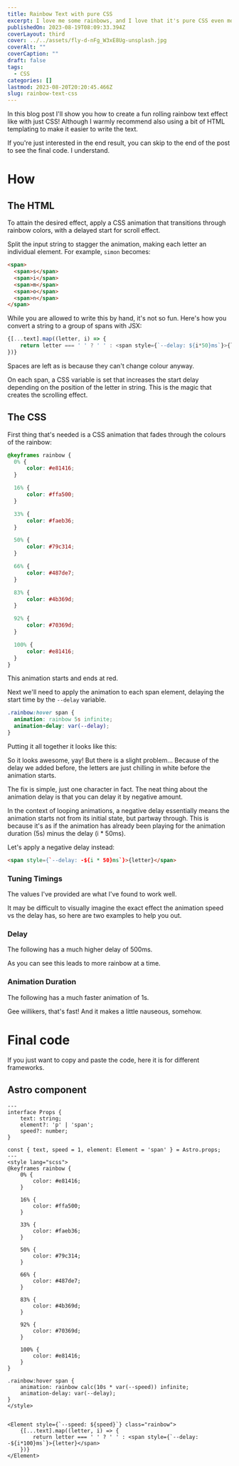 ```yaml
---
title: Rainbow Text with pure CSS
excerpt: I love me some rainbows, and I love that it's pure CSS even more
publishedOn: 2023-08-19T08:09:33.394Z
coverLayout: third
cover: ../../assets/fly-d-nFg_W3xE8Ug-unsplash.jpg
coverAlt: ""
coverCaption: ""
draft: false
tags:
  - CSS
categories: []
lastmod: 2023-08-20T20:20:45.466Z
slug: rainbow-text-css
---
```


<Disclaimer />

In this blog post I'll show you how to create a fun rolling rainbow text effect like <RainbowText text="this" element="span" active="always" /> with just CSS! Although I warmly recommend also using a bit of HTML templating to make it easier to write the text. 

If you're just interested in the end result, you can skip to the end of the post to see the final code. I understand.

# How
## The HTML

To attain the desired effect, apply a CSS animation that transitions through rainbow colors, with a delayed start for scroll effect.

Split the input string to stagger the animation, making each letter an individual element. For example, `simon` becomes:
```html
<span>
  <span>s</span>
  <span>i</span>
  <span>m</span>
  <span>o</span>
  <span>n</span>
</span>
```

While you are allowed to write this by hand, it's not so fun. Here's how you convert a string to a group of spans with JSX:
```js
{[...text].map((letter, i) => {
    return letter === ' ' ? ' ' : <span style={`--delay: ${i*50}ms`}>{letter}</span>
})}
```

Spaces are left as is because they can't change colour anyway.

On each span, a CSS variable is set that increases the start delay depending on the position of the letter in string. This is the magic that creates the scrolling effect.

## The CSS
First thing that's needed is a CSS animation that fades through the colours of the rainbow:
```css
@keyframes rainbow {
  0% {
      color: #e81416;
  }

  16% {
      color: #ffa500;
  }

  33% {
      color: #faeb36;
  }

  50% {
      color: #79c314;
  }

  66% {
      color: #487de7;
  }

  83% {
      color: #4b369d;
  }

  92% {
      color: #70369d;
  }

  100% {
      color: #e81416;
  }
}
```
This animation starts and ends at red.

Next we'll need to apply the animation to each span element, delaying the start time by the `--delay` variable.
```css
.rainbow:hover span {
  animation: rainbow 5s infinite;
  animation-delay: var(--delay);
}
```

Putting it all together it looks like this:
<RainbowTextFirstAttempt />

So it looks awesome, yay! But there is a slight problem... Because of the delay we added before, the letters are just chilling in white before the animation starts.

The fix is simple, just one character in fact. The neat thing about the animation delay is that you can delay it by negative amount.

In the context of looping animations, a negative delay essentially means the animation starts not from its initial state, but partway through. This is because it's as if the animation has already been playing for the animation duration (5s) minus the delay (i * 50ms).

Let's apply a negative delay instead:
```html
<span style={`--delay: -${i * 50}ms`}>{letter}</span>
```

<RainbowTextWorking />

### Tuning Timings

The values I've provided are what I've found to work well.

It may be difficult to visually imagine the exact effect the animation speed vs the delay has, so here are two examples to help you out.

### Delay

The following has a much higher delay of 500ms.
<RainbowTextBigDelay />

As you can see this leads to more rainbow at a time.

### Animation Duration

The following has a much faster animation of 1s.
<RainbowTextFasterAnimation />

Gee willikers, that's fast! And it makes a little nauseous, somehow.

# Final code

If you just want to copy and paste the code, here it is for different frameworks.

## Astro component
```astro
---
interface Props {
    text: string;
    element?: 'p' | 'span';
    speed?: number;
}

const { text, speed = 1, element: Element = 'span' } = Astro.props;
---
<style lang="scss">
@keyframes rainbow {
    0% {
        color: #e81416;
    }

    16% {
        color: #ffa500;
    }

    33% {
        color: #faeb36;
    }

    50% {
        color: #79c314;
    }

    66% {
        color: #487de7;
    }

    83% {
        color: #4b369d;
    }

    92% {
        color: #70369d;
    }

    100% {
        color: #e81416;
    }
}

.rainbow:hover span {
    animation: rainbow calc(10s * var(--speed)) infinite;
    animation-delay: var(--delay);
}
</style>


<Element style={`--speed: ${speed}`} class="rainbow">
    {[...text].map((letter, i) => {
        return letter === ' ' ? ' ' : <span style={`--delay: -${i*100}ms`}>{letter}</span>
    })}
</Element>
```